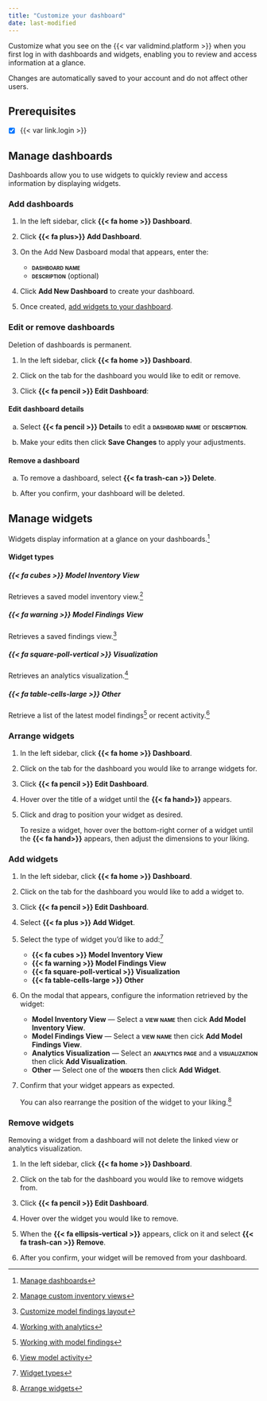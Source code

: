 ```yaml
---
title: "Customize your dashboard"
date: last-modified
---
```


Customize what you see on the {{< var validmind.platform >}} when you first log in with dashboards and widgets, enabling you to review and access information at a glance. 

:::{.callout}
Changes are automatically saved to your account and do not affect other users.
:::

::: {.attn}

## Prerequisites

- [x] {{< var link.login >}}

:::

## Manage dashboards

Dashboards allow you to use widgets to quickly review and access information by displaying widgets.

### Add dashboards

1. In the left sidebar, click **{{< fa home >}} Dashboard**.

2. Click **{{< fa plus>}} Add Dashboard**.

3. On the Add New Dasboard modal that appears, enter the:

    - **[dashboard name]{.smallcaps}**
    - **[description]{.smallcaps}** (optional)

4. Click **Add New Dashboard** to create your dashboard.

5. Once created, [add widgets to your dashboard](#manage-widgets).

### Edit or remove dashboards

::: {.callout-important}
Deletion of dashboards is permanent.

:::

1. In the left sidebar, click **{{< fa home >}} Dashboard**.

2. Click on the tab for the dashboard you would like to edit or remove.

3. Click **{{< fa pencil >}} Edit Dashboard**:

::: {.panel-tabset}

#### Edit dashboard details

a. Select **{{< fa pencil >}} Details** to edit a **[dashboard name]{.smallcaps}**  or **[description]{.smallcaps}**.

b. Make your edits then click **Save Changes** to apply your adjustments.


#### Remove a dashboard

a. To remove a dashboard, select **{{< fa trash-can >}} Delete**.

b. After you confirm, your dashboard will be deleted.

:::

## Manage widgets

Widgets display information at a glance on your dashboards.[^1]

#### Widget types

::: {.panel-tabset}

##### {{< fa cubes >}} Model Inventory View
Retrieves a saved model inventory view.[^2]

##### {{< fa warning >}} Model Findings View
Retrieves a saved findings view.[^3]

##### {{< fa square-poll-vertical >}} Visualization
Retrieves an analytics visualization.[^4]

##### {{< fa table-cells-large >}} Other
Retrieve a list of the latest model findings[^5] or recent activity.[^6]

:::

### Arrange widgets

1. In the left sidebar, click **{{< fa home >}} Dashboard**.

2. Click on the tab for the dashboard you would like to arrange widgets for.

3. Click **{{< fa pencil >}} Edit Dashboard**.

4.  Hover over the title of a widget until the **{{< fa hand>}}** appears.

2. Click and drag to position your widget as desired.

    To resize a widget, hover over the bottom-right corner of a widget until the **{{< fa hand>}}** appears, then adjust the dimensions to your liking. 

### Add widgets

1. In the left sidebar, click **{{< fa home >}} Dashboard**.

2. Click on the tab for the dashboard you would like to add a widget to.

3. Click **{{< fa pencil >}} Edit Dashboard**.

4. Select **{{< fa plus >}} Add Widget**.

5. Select the type of widget you'd like to add:[^7]

    - **{{< fa cubes >}} Model Inventory View**
    - **{{< fa warning >}} Model Findings View**
    - **{{< fa square-poll-vertical >}} Visualization**
    - **{{< fa table-cells-large >}} Other**

6. On the modal that appears, configure the information retrieved by the widget: 

    - **Model Inventory View** — Select a **[view name]{.smallcaps}** then cick **Add Model Inventory View**.
    - **Model Findings View** — Select a **[view name]{.smallcaps}** then cick **Add Model Findings View**.
    - **Analytics Visualization** — Select an **[analytics page]{.smallcaps}** and a **[visualization]{.smallcaps}** then click **Add Visualization**.
    - **Other** — Select one of the **[widgets]{.smallcaps}** then click **Add Widget**.

7. Confirm that your widget appears as expected. 

    You can also rearrange the position of the widget to your liking.[^8]

### Remove widgets

::: {.callout-important title="Removal of widgets is permanent."}
Removing a widget from a dashboard will not delete the linked view or analytics visualization. 

:::

1. In the left sidebar, click **{{< fa home >}} Dashboard**.

2. Click on the tab for the dashboard you would like to remove widgets from.

3. Click **{{< fa pencil >}} Edit Dashboard**.

4. Hover over the widget you would like to remove.

5. When the **{{< fa ellipsis-vertical >}}** appears, click on it and select [**{{< fa trash-can >}} Remove**]{.red}.

6. After you confirm, your widget will be removed from your dashboard.


<!-- FOOTNOTES -->

[^1]: [Manage dashboards](#manage-dashboards)

[^2]: [Manage custom inventory views](/guide/model-inventory/customize-model-inventory-layout.qmd#manage-custom-inventory-views)

[^3]: [Customize model findings layout](/guide/model-validation/view-filter-model-findings.qmd#customize-model-findings-layout)

[^4]: [Working with analytics](/guide/reporting/working-with-analytics.qmd)

[^5]: [Working with model findings](/guide/model-validation/working-with-model-findings.qmd)

[^6]: [View model activity](/guide/model-inventory/view-model-activity.qmd)

[^7]: [Widget types](#widget-types)

[^8]: [Arrange widgets](#arrange-widgets)
